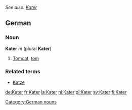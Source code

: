 ''See also: [[Kater]]''
==German==
===Noun===
'''Kater''' ''m'' (plural '''Kater''')
#[[tomcat|Tomcat]], [[tom]]

===Related terms===
*[[Katze]]

[[Category:German nouns]]

[[de:Kater]]
[[fr:Kater]]
[[la:Kater]]
[[nl:Kater]]
[[pl:Kater]]
[[sv:Kater]]
[[fi:Kater]]
